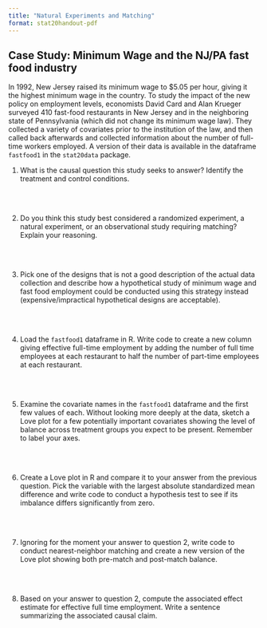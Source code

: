 ```yaml
---
title: "Natural Experiments and Matching"
format: stat20handout-pdf
---
```


<!-- ## Case Study 2: Cherry Blossom Run	 -->

<!-- The Cherry Blossom Run is an annual 10-mile race that takes place in April in Washington D.C. when the cherry trees are in bloom. Data were scraped from the Run’s Web pages and include official times and other information, such as the age, sex, and address for all registered runners from 1999 to 2012. Originally designed as a preparatory race for professional runners in the New York Marathon, the Cherry Blossom Run has gained popularity and now over 10,000 people participate each year. An ambitious data scientist used these data to compare the times of 30-year-old runners to 50-year-old runners, to study how run times decreased as people age. 	 -->

<!-- 1. Describe the sample. How large is it ($n$) and what is the unit of observation? -->

<!-- \ -->

<!-- 2. Describe the population. How large is it ($N$)? -->

<!-- \ -->

<!-- 3. Identify the population parameter that researchers are interested in estimating and the corresponding statistic that will serve as the estimate. -->

<!-- \ -->

<!-- 4. Identify possible sources of bias and whether they are selection or measurement bias. How do you expect this will effect the estimate of the parameter? -->

<!-- \ -->
<!-- \ -->
<!-- \ -->
<!-- \ -->
<!-- \ -->
<!-- \ -->
<!-- \ -->
<!-- \ -->
<!-- \ -->


<!-- 5. Identify possible sources of variation and whether they are sampling or measurement variability. How do you expect this will effect the estimate of the parameter? -->

<!-- \ -->
<!-- \ -->
<!-- \ -->
<!-- \ -->
<!-- \ -->
<!-- \ -->
<!-- \ -->
<!-- \ -->
<!-- \ -->

<!-- 6. On a separate sheet of paper, make two sketches: an empirical distribution of the data and what you think the sampling distribution of the statistic might look like given what you know about the data collection. Be sure to label the axes of both plots. Add a vertical line on the sampling distribution that hits the x-axis where you expect the population parameter to be. -->

## Case Study: Minimum Wage and the NJ/PA fast food industry

In 1992, New Jersey raised its minimum wage to \$5.05 per hour, giving it the 
highest minimum wage in the country.  To study the impact of the new policy
on employment levels, economists  David Card and Alan Krueger surveyed 410 
fast-food restaurants in New Jersey and in the neighboring state of Pennsylvania
(which did not change its minimum wage law).  They collected a variety
of covariates prior to the institution of the law, and then called back afterwards
and collected information about the number of full-time workers employed.  A 
version of their data is available in the dataframe `fastfood1` in the `stat20data`
package.


@. What is the causal question this study seeks to answer?  Identify the treatment
and control conditions.

\
\

@. Do you think this study best considered a randomized experiment, a natural experiment,
or an observational study requiring matching?  Explain your reasoning.
 
\
\

@. Pick one of the designs that is
not a good description of the actual data collection and describe how a hypothetical
study of minimum wage and fast food employment could be conducted using this 
strategy instead (expensive/impractical hypothetical designs are acceptable).

\
\

@. Load the `fastfood1` dataframe in R.  Write code to create a new column giving effective
full-time employment by adding the number of full time employees at each 
restaurant to half the number of part-time employees at each restaurant.

\
\


@. Examine the covariate names in the `fastfood1` dataframe and the first few
values of each.  Without looking more deeply at the data,
sketch a Love plot for a few potentially important covariates showing
the level of balance across treatment groups you expect to be present.  Remember to label your axes.

\
\

@. Create a Love plot in R and compare it to your answer from the previous question.  Pick 
the variable with the largest absolute standardized mean difference and write 
code to conduct
a hypothesis test to see if its imbalance differs significantly from zero.


\
\

@. Ignoring for the moment your answer to 
question 2, write code to conduct nearest-neighbor matching and create a new 
version of the Love plot showing both pre-match
and post-match balance.  

\
\

@. Based on your answer to question 2, compute the associated effect estimate for
effective full time employment. Write a sentence summarizing the associated causal claim.



